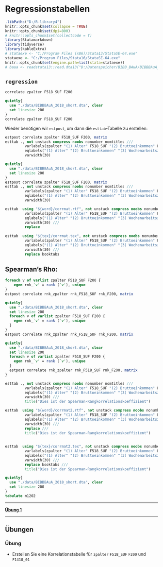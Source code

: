 # Regressionstabellen  {#reg} 

```r
.libPaths("D:/R-library4")
knitr::opts_chunk$set(collapse = TRUE)
knitr::opts_chunk$set(dpi=800)
# knitr::opts_chunk$set(collectcode = T)
library(Statamarkdown)
library(tidyverse)
library(kableExtra)
# stataexe <- "C:/Program Files (x86)/Stata13/StataSE-64.exe"
stataexe <- "C:/Program Files/Stata16/StataSE-64.exe"
knitr::opts_chunk$set(engine.path=list(stata=stataexe))
# baua <- readstata13::read.dta13("D:/Datenspeicher/BIBB_BAuA/BIBBBAuA_2018_suf1.0.dta",convert.factors = F)
```



## `regression` 

```stata
correlate zpalter F518_SUF F200
```

```stata
quietly{
  use "./data/BIBBBAuA_2018_short.dta", clear
  set linesize 200
}
correlate zpalter F518_SUF F200
```

Wieder benötigen wir `estpost`, um dann die `esttab`-Tabelle zu erstellen:
```stata
estpost correlate zpalter F518_SUF F200, matrix
esttab ., not unstack compress noobs nonumber nomtitles ///
		 varlabels(zpalter "(1) Alter" F518_SUF "(2) Bruttoeinkommen" F200 "(3) Wochenarbeitszeit") ///
		 eqlabels("(1) Alter" "(2) Bruttoeinkommen" "(3) Wochenarbeitszeit") ///
		 varwidth(30)
```


```stata
quietly{
  use "./data/BIBBBAuA_2018_short.dta", clear
  set linesize 200
}
estpost correlate zpalter F518_SUF F200, matrix
esttab ., not unstack compress noobs nonumber nomtitles ///
		 varlabels(zpalter "(1) Alter" F518_SUF "(2) Bruttoeinkommen" F200 "(3) Wochenarbeitszeit") ///
		 eqlabels("(1) Alter" "(2) Bruttoeinkommen" "(3) Wochenarbeitszeit") ///
		 varwidth(30)
```


```stata
esttab  using "${word}/corrmat.rtf", not unstack compress noobs nonumber nomtitles ///
		 varlabels(zpalter "(1) Alter" F518_SUF "(2) Bruttoeinkommen" F200 "(3) Wochenarbeitszeit") ///
		 eqlabels("(1) Alter" "(2) Bruttoeinkommen" "(3) Wochenarbeitszeit") ///
		 varwidth(30) ///
		 replace
		 
esttab  using "${tex}/corrmat.tex", not unstack compress noobs nonumber nomtitles ///
		 varlabels(zpalter "(1) Alter" F518_SUF "(2) Bruttoeinkommen" F200 "(3) Wochenarbeitszeit") ///
		 eqlabels("(1) Alter" "(2) Bruttoeinkommen" "(3) Wochenarbeitszeit") ///
		 varwidth(30) ///
		 replace booktabs
```


## Spearman's Rho:

```stata
foreach v of varlist zpalter F518_SUF F200 {
	egen rnk_`v' = rank (`v'), unique
}
estpost correlate rnk_zpalter rnk_F518_SUF rnk_F200, matrix
```


```stata
quietly{
  use "./data/BIBBBAuA_2018_short.dta", clear
  set linesize 200
  foreach v of varlist zpalter F518_SUF F200 {
  	egen rnk_`v' = rank (`v'), unique
  }
}
estpost correlate rnk_zpalter rnk_F518_SUF rnk_F200, matrix

```


```stata
quietly{
  use "./data/BIBBBAuA_2018_short.dta", clear
  set linesize 200
  foreach v of varlist zpalter F518_SUF F200 {
  	egen rnk_`v' = rank (`v'), unique
  }
  estpost correlate rnk_zpalter rnk_F518_SUF rnk_F200, matrix
}

esttab ., not unstack compress noobs nonumber nomtitles ///
		 varlabels(zpalter "(1) Alter" F518_SUF "(2) Bruttoeinkommen" F200 "(3) Wochenarbeitszeit") ///
		 eqlabels("(1) Alter" "(2) Bruttoeinkommen" "(3) Wochenarbeitszeit") ///
		 varwidth(30) ///
		 title("Dies ist der Spearman-Rangkorrelationskoeffizient")
```


```stata
esttab  using "${word}/corrmat2.rtf", not unstack compress noobs nonumber nomtitles ///
		 varlabels(zpalter "(1) Alter" F518_SUF "(2) Bruttoeinkommen" F200 "(3) Wochenarbeitszeit") ///
		 eqlabels("(1) Alter" "(2) Bruttoeinkommen" "(3) Wochenarbeitszeit") ///
		 varwidth(30) ///
		 replace ///
		 title("Dies ist der Spearman-Rangkorrelationskoeffizient")
		 
		 
esttab  using "${tex}/corrmat2.tex", not unstack compress noobs nonumber nomtitles ///
		 varlabels(zpalter "(1) Alter" F518_SUF "(2) Bruttoeinkommen" F200 "(3) Wochenarbeitszeit") ///
		 eqlabels("(1) Alter" "(2) Bruttoeinkommen" "(3) Wochenarbeitszeit") ///
		 varwidth(30) ///
		 replace booktabs ///
		 title("Dies ist der Spearman-Rangkorrelationskoeffizient")
```


```stata
quietly{
  use "./data/BIBBBAuA_2018_short.dta", clear
  set linesize 200
}
tabulate m1202
```

***

**[Übung 1](#corr1)**

***


## Übungen

### Übung {#corr1}

+ Erstellen Sie eine Korrelationstabelle für  `zpalter` `F518_SUF` `F200` und `F1410_01`

